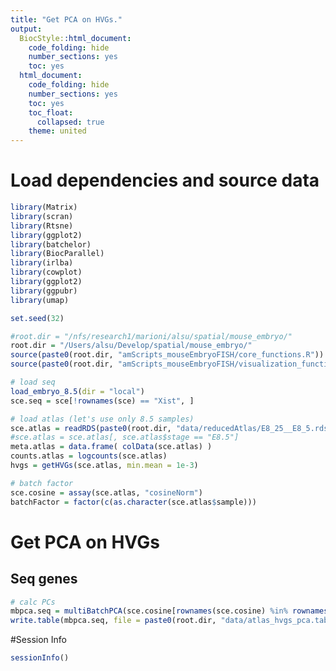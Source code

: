 ```yaml
---
title: "Get PCA on HVGs."
output:
  BiocStyle::html_document:
    code_folding: hide
    number_sections: yes
    toc: yes  
  html_document:
    code_folding: hide
    number_sections: yes
    toc: yes
    toc_float:
      collapsed: true
    theme: united
---
```



# Load dependencies and source data

```r

library(Matrix)
library(scran)
library(Rtsne)
library(ggplot2)
library(batchelor)
library(BiocParallel)
library(irlba)
library(cowplot)
library(ggplot2)
library(ggpubr)
library(umap)

set.seed(32)

#root.dir = "/nfs/research1/marioni/alsu/spatial/mouse_embryo/"
root.dir = "/Users/alsu/Develop/spatial/mouse_embryo/"
source(paste0(root.dir, "amScripts_mouseEmbryoFISH/core_functions.R"))
source(paste0(root.dir, "amScripts_mouseEmbryoFISH/visualization_functions.R"))

# load seq 
load_embryo_8.5(dir = "local")
sce.seq = sce[!rownames(sce) == "Xist", ]

# load atlas (let's use only 8.5 samples)
sce.atlas = readRDS(paste0(root.dir, "data/reducedAtlas/E8_25__E8_5.rds"))
#sce.atlas = sce.atlas[, sce.atlas$stage == "E8.5"]
meta.atlas = data.frame( colData(sce.atlas) )
counts.atlas = logcounts(sce.atlas)
hvgs = getHVGs(sce.atlas, min.mean = 1e-3)

# batch factor
sce.cosine = assay(sce.atlas, "cosineNorm")
batchFactor = factor(c(as.character(sce.atlas$sample)))


```


# Get PCA on HVGs

## Seq genes

```r


# calc PCs
mbpca.seq = multiBatchPCA(sce.cosine[rownames(sce.cosine) %in% rownames(sce.seq),], batch = batchFactor, d = 50)
write.table(mbpca.seq, file = paste0(root.dir, "data/atlas_hvgs_pca.tab"), row.names = F, col.names = T, sep = "\t")


```



#Session Info

```r
sessionInfo()
```
